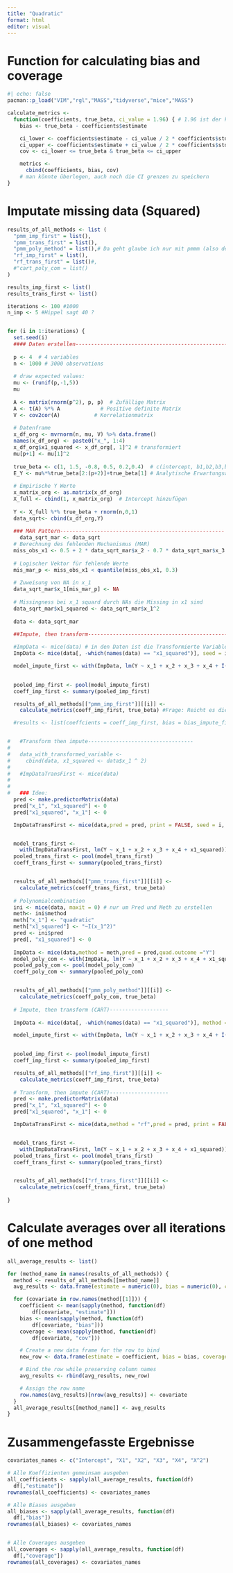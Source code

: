 ```yaml
---
title: "Quadratic"
format: html
editor: visual
---
```


# Function for calculating bias and coverage

```r
#| echo: false
pacman::p_load("VIM","rgl","MASS","tidyverse","mice","MASS")
```

```r
calculate_metrics <-
  function(coefficients, true_beta, ci_value = 1.96) { # 1.96 ist der kritische Wert den wir brauchen alternativ kann man auch qnorm verwenden
    bias <- true_beta - coefficients$estimate

    ci_lower <- coefficients$estimate - ci_value / 2 * coefficients$std.error
    ci_upper <- coefficients$estimate + ci_value / 2 * coefficients$std.error
    cov <- ci_lower <= true_beta & true_beta <= ci_upper

    metrics <-
      cbind(coefficients, bias, cov) 
    # man könnte überlegen, auch noch die CI grenzen zu speichern
}
```

# Imputate missing data (Squared)

```r
results_of_all_methods <- list (
  "pmm_imp_first" = list(),
  "pmm_trans_first" = list(),
  "pmm_poly_method" = list(),# Da geht glaube ich nur mit pmmm (also default wird das verwendet)
  "rf_imp_first" = list(),
  "rf_trans_first" = list()#,
  #"cart_poly_com = list()
)

results_imp_first <- list()
results_trans_first <- list()

iterations <- 100 #1000
n_imp <- 5 #Hippel sagt 40 ?


for (i in 1:iterations) {
  set.seed(i)
  #### Daten erstellen----------------------------------------------------
  
  p <- 4  # 4 variables
  n <- 1000 # 3000 observations
  
  # draw expected values:
  mu <- (runif(p,-1,5))
  mu
  
  A <- matrix(rnorm(p^2), p, p)  # Zufällige Matrix
  A <- t(A) %*% A             # Positive definite Matrix
  V <- cov2cor(A)           # Korrelationmatrix
  
  # Datenframe
  x_df_org <- mvrnorm(n, mu, V) %>% data.frame()
  names(x_df_org) <- paste0("x_", 1:4)
  x_df_org$x1_squared <- x_df_org[, 1]^2 # transformiert
  mu[p+1] <- mu[1]^2
  
  true_beta <- c(1, 1.5, -0.8, 0.5, 0.2,0.4)  # c(intercept, b1,b2,b3,b4,b5(beta für interaktion))
  E_Y <- mu%*%true_beta[2:(p+2)]+true_beta[1] # Analytische Erwartungswerte
  
  # Empirische Y Werte
  x_matrix_org <- as.matrix(x_df_org)
  X_full <- cbind(1, x_matrix_org)  # Intercept hinzufügen
  
  Y <- X_full %*% true_beta + rnorm(n,0,1)
  data_sqrt<- cbind(x_df_org,Y)
  
  ### MAR Pattern-----------------------------------------------------
    data_sqrt_mar <- data_sqrt
  # Berechnung des fehlenden Mechanismus (MAR)
  miss_obs_x1 <- 0.5 + 2 * data_sqrt_mar$x_2 - 0.7 * data_sqrt_mar$x_3 +   rnorm(n, 0, 3)
  
  # Logischer Vektor für fehlende Werte
  mis_mar_p <- miss_obs_x1 < quantile(miss_obs_x1, 0.3)
  
  # Zuweisung von NA in x_1
  data_sqrt_mar$x_1[mis_mar_p] <- NA
  
  # Missingness bei x_1 squard durch NAs die Missing in x1 sind
  data_sqrt_mar$x1_squared <- data_sqrt_mar$x_1^2
  
  data <- data_sqrt_mar
  
  ##Impute, then transform----------------------------------------------

  #ImpData <- mice(data) # in den Daten ist die Transformierte Variable
  ImpData <- mice(data[, -which(names(data) == "x1_squared")], seed = i, m = n_imp)

  model_impute_first <- with(ImpData, lm(Y ~ x_1 + x_2 + x_3 + x_4 + I(x_1 ^ 2)))

  
  pooled_imp_first <- pool(model_impute_first)
  coeff_imp_first <- summary(pooled_imp_first)

  results_of_all_methods[["pmm_imp_first"]][[i]] <-
    calculate_metrics(coeff_imp_first, true_beta) #Frage: Reicht es diese Werte abzuspeichern oder brauchen wir noch mehr?

  #results <- list(coeffcients = coeff_imp_first, bias = bias_impute_first, coverage = cov_imp_first)


#   #Transform then impute----------------------------------
# 
#   data_with_transformed_variable <-
#     cbind(data, x1_squared <- data$x_1 ^ 2)
# 
#   #ImpDataTransFirst <- mice(data)
# 
# 
#   ### Idee:
  pred <- make.predictorMatrix(data)
  pred["x_1", "x1_squared"] <- 0
  pred["x1_squared", "x_1"] <- 0

  ImpDataTransFirst <- mice(data,pred = pred, print = FALSE, seed = i, m = n_imp)


  model_trans_first <-
    with(ImpDataTransFirst, lm(Y ~ x_1 + x_2 + x_3 + x_4 + x1_squared))
  pooled_trans_first <- pool(model_trans_first)
  coeff_trans_first <- summary(pooled_trans_first)


  results_of_all_methods[["pmm_trans_first"]][[i]] <-
    calculate_metrics(coeff_trans_first, true_beta)
  
  # Polynomialcombination
  ini <- mice(data, maxit = 0) # nur um Pred und Meth zu erstellen
  meth<- ini$method
  meth["x_1"] <- "quadratic"
  meth["x1_squared"] <- "~I(x_1^2)"
  pred <- ini$pred
  pred[, "x1_squared"] <- 0
  
  ImpData <- mice(data,method = meth,pred = pred,quad.outcome ="Y")
  model_poly_com <- with(ImpData, lm(Y ~ x_1 + x_2 + x_3 + x_4 + x1_squared))
  pooled_poly_com <- pool(model_poly_com)
  coeff_poly_com <- summary(pooled_poly_com)


  results_of_all_methods[["pmm_poly_method"]][[i]] <-
    calculate_metrics(coeff_poly_com, true_beta)
  
  # Impute, then transform (CART)-------------------
  
  ImpData <- mice(data[, -which(names(data) == "x1_squared")], method = "rf", seed = i, m = n_imp)

  model_impute_first <- with(ImpData, lm(Y ~ x_1 + x_2 + x_3 + x_4 + I(x_1 ^ 2)))

  
  pooled_imp_first <- pool(model_impute_first)
  coeff_imp_first <- summary(pooled_imp_first)

  results_of_all_methods[["rf_imp_first"]][[i]] <-
    calculate_metrics(coeff_imp_first, true_beta) 
  
  # Transform, then impute (CART)-------------------
  pred <- make.predictorMatrix(data)
  pred["x_1", "x1_squared"] <- 0
  pred["x1_squared", "x_1"] <- 0

  ImpDataTransFirst <- mice(data,method = "rf",pred = pred, print = FALSE, seed = i, m = n_imp)


  model_trans_first <-
    with(ImpDataTransFirst, lm(Y ~ x_1 + x_2 + x_3 + x_4 + x1_squared))
  pooled_trans_first <- pool(model_trans_first)
  coeff_trans_first <- summary(pooled_trans_first)


  results_of_all_methods[["rf_trans_first"]][[i]] <-
    calculate_metrics(coeff_trans_first, true_beta)
  
}

```

# Calculate averages over all iterations of one method

```r

all_average_results <- list()

for (method_name in names(results_of_all_methods)) {
  method <- results_of_all_methods[[method_name]]
  avg_results <- data.frame(estimate = numeric(0), bias = numeric(0), coverage = numeric(0))

  for (covariate in row.names(method[[1]])) {
    coefficient <- mean(sapply(method, function(df)
        df[covariate, "estimate"]))
    bias <- mean(sapply(method, function(df)
        df[covariate, "bias"]))
    coverage <- mean(sapply(method, function(df)
        df[covariate, "cov"]))

    # Create a new data frame for the row to bind
    new_row <- data.frame(estimate = coefficient, bias = bias, coverage = coverage)

    # Bind the row while preserving column names
    avg_results <- rbind(avg_results, new_row)

    # Assign the row name
    row.names(avg_results)[nrow(avg_results)] <- covariate
  }
  all_average_results[[method_name]] <- avg_results
}

```

# Zusammengefasste Ergebnisse

```r
covariates_names <- c("Intercept", "X1", "X2", "X3", "X4", "X^2")

# Alle Koeffizienten gemeinsam ausgeben
all_coefficients <- sapply(all_average_results, function(df)
  df[,"estimate"])
rownames(all_coefficients) <- covariates_names

# Alle Biases ausgeben
all_biases <- sapply(all_average_results, function(df)
  df[,"bias"])
rownames(all_biases) <- covariates_names


# Alle Coverages ausgeben
all_coverages <- sapply(all_average_results, function(df)
  df[,"coverage"])
rownames(all_coverages) <- covariates_names

```
